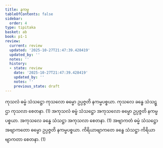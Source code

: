 ```yaml
---
title: နကမ္မ
tableOfContents: false
sidebar:
  order: 4
type: tipitaka
basket: ab
book: p1-1
review:
  current: review
  updated: '2025-10-27T21:47:39.428419'
  updated_by: ''
  notes: ''
  history:
  - state: review
    date: '2025-10-27T21:47:39.428419'
    updated_by: ''
    notes: ''
    previous_state: draft
---
```



<ReviewStatus review={frontmatter.review} showDetails={true} />

<HypothesisAnnotation frontmatter={frontmatter} />

<DynamicBreadcrumb />

<Division number="218" book="p1-1" e="ch" v="36" p="62">

<Paragraph number="718" book="p1-1">
ကုသလံ ဓမ္မံ သံသဋ္ဌော ကုသလော ဓမ္မော ဥပ္ပဇ္ဇတိ နကမ္မပစ္စယာ. ကုသလေ ခန္ဓေ သံသဋ္ဌာ ကုသလာ စေတနာ. (1)
</Paragraph>

<Paragraph number="719" book="p1-1">
အကုသလံ ဓမ္မံ သံသဋ္ဌော အကုသလော ဓမ္မော ဥပ္ပဇ္ဇတိ နကမ္မပစ္စယာ. အကုသလေ ခန္ဓေ သံသဋ္ဌာ အကုသလာ စေတနာ. (1)
</Paragraph>

<Paragraph number="720" book="p1-1">
အဗျာကတံ ဓမ္မံ သံသဋ္ဌော အဗျာကတော ဓမ္မော ဥပ္ပဇ္ဇတိ နကမ္မပစ္စယာ. ကိရိယာဗျာကတေ ခန္ဓေ သံသဋ္ဌာ ကိရိယာဗျာကတာ စေတနာ. (1)
</Paragraph>
</Division>